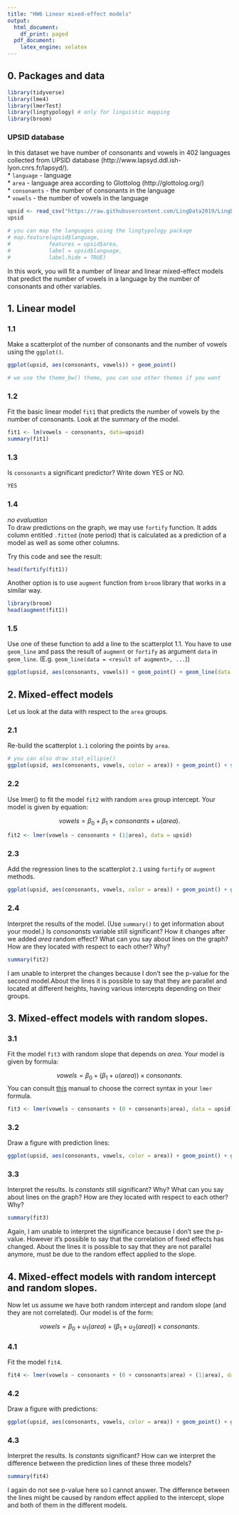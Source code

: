 ```yaml
---
title: "HW6 Linear mixed-effect models"
output:
  html_document:
    df_print: paged
  pdf_document:
    latex_engine: xelatex
---
```


## 0. Packages and data
```r
library(tidyverse)
library(lme4)
library(lmerTest)
library(lingtypology) # only for linguistic mapping
library(broom)
```

### UPSID database
In this dataset we have number of consonants and vowels in 402 languages collected from UPSID database (http://www.lapsyd.ddl.ish-lyon.cnrs.fr/lapsyd/).  
* `language` - language  
* `area` - language area according to Glottolog (http://glottolog.org/)  
* `consonants` - the number of consonants in the language  
* `vowels` - the number of vowels in the language  

```r
upsid <- read_csv("https://raw.githubusercontent.com/LingData2019/LingData2020/master/data/upsid.csv")
upsid
```

```r
# you can map the languages using the lingtypology package
# map.feature(upsid$language, 
#            features = upsid$area,
#            label = upsid$language,
#            label.hide = TRUE)
```

In this work, you will fit a number of linear and linear mixed-effect models that predict the number of vowels in a language by the number of consonants and other variables.

## 1. Linear model

### 1.1 
Make a scatterplot of the number of consonants and the number of vowels using the `ggplot()`.   
```r
ggplot(upsid, aes(consonants, vowels)) + geom_point()
```

```r
# we use the theme_bw() theme, you can use other themes if you want
```
### 1.2
Fit the basic linear model `fit1` that predicts the number of vowels by the number of consonants. Look at the summary of the model.
```r
fit1 <- lm(vowels ~ consonants, data=upsid)
summary(fit1)
```

### 1.3
Is `consonants` a significant predictor? Write down YES or NO.
```1.3
YES
```

### 1.4
*no evaluation*  
To draw predictions on the graph, we may use `fortify` function. It adds column entitled `.fitted` (note period) that is calculated as a prediction of a model as well as some other columns.

Try this code and see the result:

```r
head(fortify(fit1))
```
Another option is to use `augment` function from `broom` library that works in a similar way.

```r
library(broom)
head(augment(fit1))
```

### 1.5
Use one of these function to add a line to the scatterplot 1.1. You have to use `geom_line` and pass the result of `augment` or `fortify` as argument `data` in `geom_line`. (E.g. `geom_line(data = <result of augment>, ...`))

```r

ggplot(upsid, aes(consonants, vowels)) + geom_point() + geom_line(data = augment(fit1), aes(consonants, .fitted), color = "blue")
```

## 2. Mixed-effect models
Let us look at the data with respect to the `area` groups. 

### 2.1
Re-build the scatterplot `1.1` coloring the points by `area`.
```r
# you can also draw stat_ellipse()
ggplot(upsid, aes(consonants, vowels, color = area)) + geom_point() + stat_ellipse()
```

### 2.2
Use lmer() to fit the model `fit2` with random `area` group intercept. Your model is given by equation:

$$vowels = \beta_0 + \beta_1 \times consonants + u(area).$$
```r
fit2 <- lmer(vowels ~ consonants + (1|area), data = upsid)
```


### 2.3
Add the regression lines to the scatterplot `2.1` using `fortify` or `augment` methods.
```r
ggplot(upsid, aes(consonants, vowels, color = area)) + geom_point() + geom_line(data = augment(fit2), aes(consonants, .fitted, color = area))
```

### 2.4
Interpret the results of the model. (Use `summary()` to get information about your model.) Is _consonansts_ variable still significant? How it changes after we added _area_ random effect? What can you say about lines on the graph? How are they located with respect to each other? Why?

```r
summary(fit2)
```
I am unable to interpret the changes because I don't see the p-value for the second model.About the lines it is possible to say that they are parallel and located at different heights, having various intercepts depending on their groups.


## 3. Mixed-effect models with random slopes.
### 3.1
Fit the model `fit3` with random slope that depends on _area_. Your model is given by formula:

$$vowels = \beta_0 + (\beta_1 + u(area))\times consonants.$$
You can consult [this](http://bbolker.github.io/mixedmodels-misc/glmmFAQ.html#model-specification) manual to choose the correct syntax in your `lmer` formula.

```r
fit3 <- lmer(vowels ~ consonants + (0 + consonants|area), data = upsid)
```

### 3.2
Draw a figure with prediction lines:

```r
ggplot(upsid, aes(consonants, vowels, color = area)) + geom_point() + geom_line(data=augment(fit3), aes(consonants, .fitted, color = area))
```

### 3.3
Interpret the results. Is _constants_ still significant? Why? What can you say about lines on the graph? How are they located with respect to each other? Why?

```r
summary(fit3)
```
Again, I am unable to interpret the significance because I don't see the p-value. However it's possible to say that the correlation of fixed effects has changed. About the lines it is possible to say that they are not parallel anymore, must be due to the random effect applied to the slope.

## 4. Mixed-effect models with random intercept and random slopes.
Now let us assume we have both random intercept and random slope (and they are not correlated). Our model is of the form:

$$vowels = \beta_0 + u_1(area) + (\beta_1 + u_2(area))\times consonants.$$

### 4.1
Fit the model `fit4`.

```r
fit4 <- lmer(vowels ~ consonants + (0 + consonants|area) + (1|area), data = upsid)
```

### 4.2
Draw a figure with predictions:  

```r
ggplot(upsid, aes(consonants, vowels, color = area)) + geom_point() + geom_line(data = augment(fit4), aes(consonants, .fitted, color = area))
```

### 4.3
Interpret the results. Is _constants_ significant? How can we interpret the difference between the prediction lines of these three models?

```r
summary(fit4)
```
I again do not see p-value here so I cannot answer. The difference between the lines might be caused by random effect applied to the intercept, slope and both of them in the different models.
